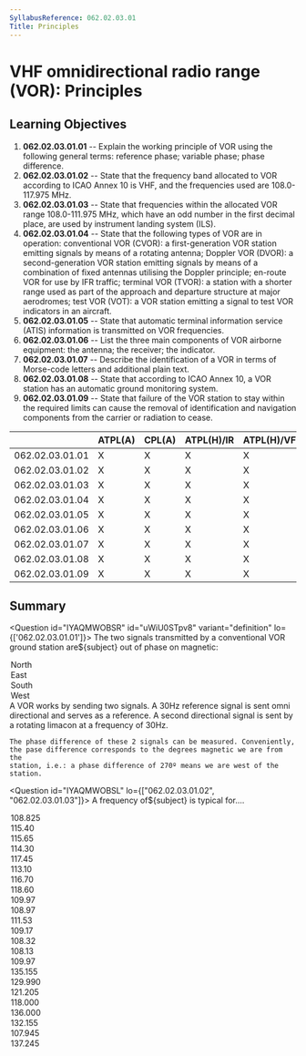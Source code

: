 ```yaml
---
SyllabusReference: 062.02.03.01
Title: Principles
---
```


# VHF omnidirectional radio range (VOR): Principles

## Learning Objectives

1.  **062.02.03.01.01** -- Explain the working principle of VOR using the
    following general terms: reference phase; variable phase; phase difference.
2.  **062.02.03.01.02** -- State that the frequency band allocated to VOR
    according to ICAO Annex 10 is VHF, and the frequencies used are
    108.0-117.975 MHz.
3.  **062.02.03.01.03** -- State that frequencies within the allocated VOR range
    108.0-111.975 MHz, which have an odd number in the first decimal place, are
    used by instrument landing system (ILS).
4.  **062.02.03.01.04** -- State that the following types of VOR are in
    operation: conventional VOR (CVOR): a first-generation VOR station emitting
    signals by means of a rotating antenna; Doppler VOR (DVOR): a
    second-generation VOR station emitting signals by means of a combination of
    fixed antennas utilising the Doppler principle; en-route VOR for use by IFR
    traffic; terminal VOR (TVOR): a station with a shorter range used as part of
    the approach and departure structure at major aerodromes; test VOR (VOT): a
    VOR station emitting a signal to test VOR indicators in an aircraft.
5.  **062.02.03.01.05** -- State that automatic terminal information service
    (ATIS) information is transmitted on VOR frequencies.
6.  **062.02.03.01.06** -- List the three main components of VOR airborne
    equipment: the antenna; the receiver; the indicator.
7.  **062.02.03.01.07** -- Describe the identification of a VOR in terms of
    Morse-code letters and additional plain text.
8.  **062.02.03.01.08** -- State that according to ICAO Annex 10, a VOR station
    has an automatic ground monitoring system.
9.  **062.02.03.01.09** -- State that failure of the VOR station to stay within
    the required limits can cause the removal of identification and navigation
    components from the carrier or radiation to cease.

|                 | ATPL(A) | CPL(A) | ATPL(H)/IR | ATPL(H)/VFR | CPL(H) | IR  | CBIR(A) |
| --------------- | ------- | ------ | ---------- | ----------- | ------ | --- | ------- |
| 062.02.03.01.01 | X       | X      | X          | X           | X      | X   |         |
| 062.02.03.01.02 | X       | X      | X          | X           | X      | X   | X       |
| 062.02.03.01.03 | X       | X      | X          | X           | X      | X   | X       |
| 062.02.03.01.04 | X       | X      | X          | X           | X      | X   | X       |
| 062.02.03.01.05 | X       | X      | X          | X           | X      | X   | X       |
| 062.02.03.01.06 | X       | X      | X          | X           | X      | X   | X       |
| 062.02.03.01.07 | X       | X      | X          | X           | X      | X   | X       |
| 062.02.03.01.08 | X       | X      | X          | X           | X      | X   |         |
| 062.02.03.01.09 | X       | X      | X          | X           | X      | X   | X       |

## Summary

<Question id="IYAQMWOBSR" id="uWiU0STpv8" variant="definition" lo={['062.02.03.01.01']}>
  <Text variant="oneCorrect">
    The two signals transmitted by a conventional VOR ground station
    are${subject} out of phase on magnetic:
  </Text>
<Option id="uWiU0STpv8-1" subject={[["0º'"]]} why="true for 0º.">
  North
</Option>
<Option id="uWiU0STpv8-2" subject={[["90º'"]]} why="true for 90º.">
  East
</Option>
<Option id="uWiU0STpv8-3" subject={[["180º'"]]} why="true for 180º.">
  South
</Option>
<Option id="uWiU0STpv8-4" subject={[["270º'"]]} why="true for 270º.">
  West
</Option>

  <Explanation>
    A VOR works by sending two signals. A 30Hz reference signal is sent
    omni directional and serves as a reference. A second directional signal
    is sent by a rotating limacon at a frequency of 30Hz.

    The phase difference of these 2 signals can be measured. Conveniently,
    the pase difference corresponds to the degrees magnetic we are from the
    station, i.e.: a phase difference of 270º means we are west of the station.

  </Explanation>
</Question>

<Question id="IYAQMWOBSL" lo={["062.02.03.01.02", "062.02.03.01.03"]}>
  <Text variant="oneCorrect">
    A frequency of${subject} is typical for....
  </Text>
<Option
  subject={[["En-route VOR"]]}
  why="Between 108.0-117.975, and not between 108.0-111.975 with an odd number in the first decimal digit"
>
  108.825
</Option>
<Option
  subject={[["En-route VOR"]]}
  why="Between 108.0-117.975, and not between 108.0-111.975 with an odd number in the first decimal digit"
>
  115.40
</Option>
<Option
  subject={[["En-route VOR"]]}
  why="Between 108.0-117.975, and not between 108.0-111.975 with an odd number in the first decimal digit"
>
  115.65
</Option>
<Option
  subject={[["En-route VOR"]]}
  why="Between 108.0-117.975, and not between 108.0-111.975 with an odd number in the first decimal digit"
>
  114.30
</Option>
<Option
  subject={[["En-route VOR"]]}
  why="Between 108.0-117.975, and not between 108.0-111.975 with an odd number in the first decimal digit"
>
  117.45
</Option>
<Option
  subject={[["En-route VOR"]]}
  why="Between 108.0-117.975, and not between 108.0-111.975 with an odd number in the first decimal digit"
>
  113.10
</Option>
<Option
  subject={[["En-route VOR"]]}
  why="Between 108.0-117.975, and not between 108.0-111.975 with an odd number in the first decimal digit"
>
  116.70
</Option>
<Option
  subject={[["En-route VOR"]]}
  why="Between 108.0-117.975, and not between 108.0-111.975 with an odd number in the first decimal digit"
>
  118.60
</Option>
<Option
  subject={[["Approach Control"]]}
  why=" Between 108.0-111.975 with an odd number in the first decimal digit"
>
  109.97
</Option>
<Option
  subject={[["Approach Control"]]}
  why=" Between 108.0-111.975 with an odd number in the first decimal digit"
>
  108.97
</Option>
<Option
  subject={[["Approach Control"]]}
  why=" Between 108.0-111.975 with an odd number in the first decimal digit"
>
  111.53
</Option>
<Option
  subject={[["Approach Control"]]}
  why=" Between 108.0-111.975 with an odd number in the first decimal digit"
>
  109.17
</Option>
<Option
  subject={[["Approach Control"]]}
  why=" Between 108.0-111.975 with an odd number in the first decimal digit"
>
  108.32
</Option>
<Option
  subject={[["Approach Control"]]}
  why=" Between 108.0-111.975 with an odd number in the first decimal digit"
>
  108.13
</Option>
<Option
  subject={[["Approach Control"]]}
  why=" Between 108.0-111.975 with an odd number in the first decimal digit"
>
  109.97
</Option>
<Option subject={[["VHF communications"]]} why="Between 118-136">
  135.155
</Option>
<Option subject={[["VHF communications"]]} why="Between 118-136">
  129.990
</Option>
<Option subject={[["VHF communications"]]} why="Between 118-136">
  121.205
</Option>
<Option subject={[["VHF communications"]]} why="Between 118-136">
  118.000
</Option>
<Option subject={[["VHF communications"]]} why="Between 118-136">
  136.000
</Option>
<Option subject={[["VHF communications"]]} why="Between 118-136">
  132.155
</Option>

  <Option why="Out the VHF or VOR range">107.945</Option>
  <Option why="Out the VHF or VOR range">137.245</Option>
</Question>
